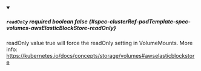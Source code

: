 
<details className="config-field" data-expandable="false" open>
<summary>

##### `readOnly` <span className="config-field-required" data-required="false">required</span> <span className="config-field-type">boolean</span> <span className="config-field-default">false</span> <span className="config-field-enum"></span> {#spec-clusterRef-podTemplate-spec-volumes-awsElasticBlockStore-readOnly}

readOnly value true will force the readOnly setting in VolumeMounts.
More info: https://kubernetes.io/docs/concepts/storage/volumes#awselasticblockstore

</summary>



</details>
